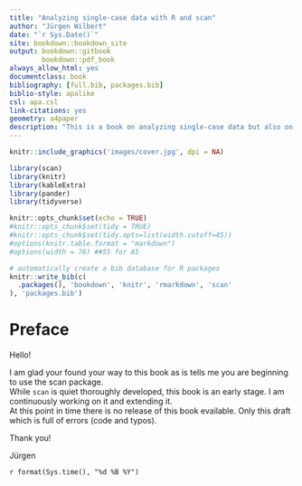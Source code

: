 ```yaml
---
title: "Analyzing single-case data with R and scan"
author: "Jürgen Wilbert"
date: "`r Sys.Date()`"
site: bookdown::bookdown_site
output: bookdown::gitbook
        bookdown::pdf_book
always_allow_html: yes
documentclass: book
bibliography: [full.bib, packages.bib]
biblio-style: apalike
csl: apa.csl
link-citations: yes
geometry: a4paper
description: "This is a book on analyzing single-case data but also on how to do this using the R package **scan**"
---
```


```r
knitr::include_graphics('images/cover.jpg', dpi = NA)
```

```r
library(scan)
library(knitr)
library(kableExtra)
library(pander)
library(tidyverse)

knitr::opts_chunk$set(echo = TRUE)
#knitr::opts_chunk$set(tidy = TRUE)
#knitr::opts_chunk$set(tidy.opts=list(width.cutoff=45))
#options(knitr.table.format = "markdown")
#options(width = 76) ##55 for A5

# automatically create a bib database for R packages
knitr::write_bib(c(
  .packages(), 'bookdown', 'knitr', 'rmarkdown', 'scan'
), 'packages.bib')

```

# Preface {-}

Hello!

I am glad your found your way to this book as is tells me you are beginning to use the scan package.  
While `scan` is quiet thoroughly developed, this book is an early stage. I am continuously working on it and extending it.  
At this point in time there is no release of this book evailable. Only this draft which is full of errors (code and typos).  

Thank you!
  
  Jürgen  

`r format(Sys.time(), "%d %B %Y")`


